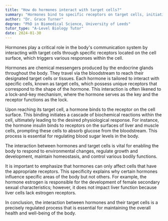 ```yaml
---
title: "How do hormones interact with target cells?"
summary: "Hormones bind to specific receptors on target cells, initiating a response within the cell. This interaction is crucial for regulating various physiological processes."
author: "Dr. Grace Turner"
degree: "PhD in Biomedical Science, University of Leeds"
tutor_type: "A-Level Biology Tutor"
date: 2024-01-30
---
```


Hormones play a critical role in the body's communication system by interacting with target cells through specific receptors located on the cell surface, which triggers various responses within the cell.

Hormones are chemical messengers produced by the endocrine glands throughout the body. They travel via the bloodstream to reach their designated target cells or tissues. Each hormone is tailored to interact with specific cells, known as target cells, which possess unique receptors that correspond to the shape of the hormone. This interaction is often likened to a lock-and-key mechanism, where the hormone serves as the key and the receptor functions as the lock.

Upon reaching its target cell, a hormone binds to the receptor on the cell surface. This binding initiates a cascade of biochemical reactions within the cell, ultimately leading to the desired physiological response. For instance, the hormone insulin binds to receptors on the surfaces of liver and muscle cells, prompting these cells to absorb glucose from the bloodstream. This process is essential for regulating blood sugar levels in the body.

The interaction between hormones and target cells is vital for enabling the body to respond to environmental changes, regulate growth and development, maintain homeostasis, and control various bodily functions.

It is important to emphasize that hormones can only affect cells that have the appropriate receptors. This specificity explains why certain hormones influence specific areas of the body but not others. For example, the hormone estrogen is responsible for the development of female secondary sexual characteristics; however, it does not impact liver function because liver cells lack estrogen receptors.

In conclusion, the interaction between hormones and their target cells is a precisely regulated process that is essential for maintaining the overall health and well-being of the body.
    